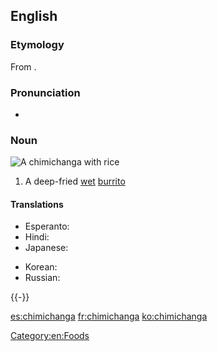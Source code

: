 ==English==
{{wikipedia}}
===Etymology===
From {{etyl|es|en}}.

===Pronunciation===
* {{IPA|/tʃɪmiˈtʃæŋɡə/|/tʃimiˈtʃaŋɡa/|lang=en}}

===Noun===
[[Image:Chimichanga2.jpg|right|thumb|A '''chimichanga''' with rice]]
{{en-noun}}

# {{label|en|US}} A deep-fried [[wet]] [[burrito]]

====Translations====
{{trans-top|deep-fried wet burrito}}
* Esperanto: {{t|eo|ĉimiĉango}}
* Hindi: {{t|hi|चिमीचांगा|m|sc=Deva}}
* Japanese: {{t|ja|チミチャンガ|tr=chimichanga|sc=Jpan}}
{{trans-mid}}
* Korean: {{t|ko|찌미챤가|sc=Kore}}
* Russian: {{t|ru|чимича́нга}}
{{trans-bottom}}

[[Category:en:Foods]]

{{-}}

[[es:chimichanga]]
[[fr:chimichanga]]
[[ko:chimichanga]]